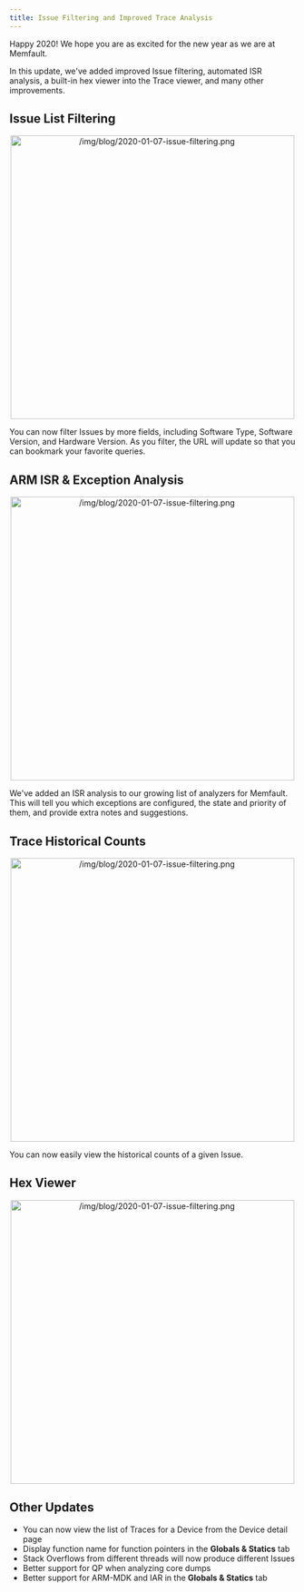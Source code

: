 ```yaml
---
title: Issue Filtering and Improved Trace Analysis
---
```


Happy 2020! We hope you are as excited for the new year as we are at Memfault.

In this update, we've added improved Issue filtering, automated ISR analysis, a
built-in hex viewer into the Trace viewer, and many other improvements.

<!-- truncate -->

## Issue List Filtering

<p align="center">
  <img
    width="500"
    src="/img/blog/2020-01-07-issue-filtering.png"
    alt="/img/blog/2020-01-07-issue-filtering.png"
  />
</p>

You can now filter Issues by more fields, including Software Type, Software
Version, and Hardware Version. As you filter, the URL will update so that you
can bookmark your favorite queries.

## ARM ISR & Exception Analysis

<p align="center">
  <img
    width="500"
    src="/img/blog/2020-01-07-isr-analysis.png"
    alt="/img/blog/2020-01-07-issue-filtering.png"
  />
</p>

We've added an ISR analysis to our growing list of analyzers for Memfault. This
will tell you which exceptions are configured, the state and priority of them,
and provide extra notes and suggestions.

## Trace Historical Counts

<p align="center">
  <img
    width="500"
    src="/img/blog/2020-01-07-trace-counts.png"
    alt="/img/blog/2020-01-07-issue-filtering.png"
  />
</p>

You can now easily view the historical counts of a given Issue.

## Hex Viewer

<p align="center">
  <img
    width="500"
    src="/img/blog/2020-01-07-trace-hex-viewer.png"
    alt="/img/blog/2020-01-07-issue-filtering.png"
  />
</p>

## Other Updates

- You can now view the list of Traces for a Device from the Device detail page
- Display function name for function pointers in the **Globals & Statics** tab
- Stack Overflows from different threads will now produce different Issues
- Better support for QP when analyzing core dumps
- Better support for ARM-MDK and IAR in the **Globals & Statics** tab
